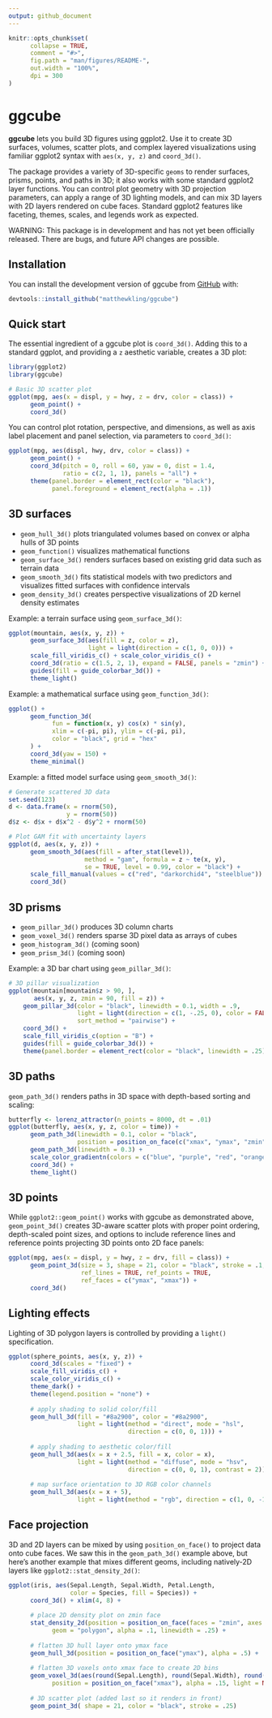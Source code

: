 ```yaml
---
output: github_document
---
```


<!-- README.md is generated from README.Rmd. Please edit that file -->

```r
knitr::opts_chunk$set(
      collapse = TRUE,
      comment = "#>",
      fig.path = "man/figures/README-",
      out.width = "100%",
      dpi = 300
)
```

# ggcube

<!-- badges: start -->
<!-- badges: end -->

**ggcube** lets you build 3D figures using ggplot2. Use it to create 3D surfaces, volumes, scatter plots, and complex layered visualizations using familiar ggplot2 syntax with `aes(x, y, z)` and `coord_3d()`.

The package provides a variety of 3D-specific `geoms` to render surfaces, prisms, points, and paths in 3D; it also works with some standard ggplot2 layer functions. You can control plot geometry with 3D projection parameters, can apply a range of 3D lighting models, and can mix 3D layers with 2D layers rendered on cube faces. Standard ggplot2 features like faceting, themes, scales, and legends work as expected.

WARNING: This package is in development and has not yet been officially released. There are bugs, and future API changes are possible.


## Installation

You can install the development version of ggcube from [GitHub](https://github.com/matthewkling/ggcube) with:

``` r
devtools::install_github("matthewkling/ggcube")
```


## Quick start

The essential ingredient of a ggcube plot is `coord_3d()`. Adding this to a standard ggplot, and providing a `z` aesthetic variable, creates a 3D plot:

```r
library(ggplot2)
library(ggcube)

# Basic 3D scatter plot
ggplot(mpg, aes(x = displ, y = hwy, z = drv, color = class)) +
      geom_point() +
      coord_3d()
```

You can control plot rotation, perspective, and dimensions, as well as axis label placement and panel selection, via parameters to `coord_3d()`:

```r
ggplot(mpg, aes(displ, hwy, drv, color = class)) +
      geom_point() +
      coord_3d(pitch = 0, roll = 60, yaw = 0, dist = 1.4, 
               ratio = c(2, 1, 1), panels = "all") +
      theme(panel.border = element_rect(color = "black"),
            panel.foreground = element_rect(alpha = .1))
```

## 3D surfaces

- `geom_hull_3d()` plots triangulated volumes based on convex or alpha hulls of 3D points
- `geom_function()` visualizes mathematical functions
- `geom_surface_3d()` renders surfaces based on existing grid data such as terrain data
- `geom_smooth_3d()` fits statistical models with two predictors and visualizes fitted surfaces with confidence intervals
- `geom_density_3d()` creates perspective visualizations of 2D kernel density estimates 

Example: a terrain surface using `geom_surface_3d()`:

```r
ggplot(mountain, aes(x, y, z)) +
      geom_surface_3d(aes(fill = z, color = z),
                      light = light(direction = c(1, 0, 0))) +
      scale_fill_viridis_c() + scale_color_viridis_c() +
      coord_3d(ratio = c(1.5, 2, 1), expand = FALSE, panels = "zmin") +
      guides(fill = guide_colorbar_3d()) +
      theme_light()
```

Example: a mathematical surface using `geom_function_3d()`:

```r
ggplot() +
      geom_function_3d(
            fun = function(x, y) cos(x) * sin(y),
            xlim = c(-pi, pi), ylim = c(-pi, pi),
            color = "black", grid = "hex"
      ) +
      coord_3d(yaw = 150) +
      theme_minimal()
```
Example: a fitted model surface using `geom_smooth_3d()`:

```r
# Generate scattered 3D data
set.seed(123)
d <- data.frame(x = rnorm(50),
                y = rnorm(50))
d$z <- d$x + d$x^2 - d$y^2 + rnorm(50)

# Plot GAM fit with uncertainty layers
ggplot(d, aes(x, y, z)) + 
      geom_smooth_3d(aes(fill = after_stat(level)),
                     method = "gam", formula = z ~ te(x, y),
                     se = TRUE, level = 0.99, color = "black") +
      scale_fill_manual(values = c("red", "darkorchid4", "steelblue")) +
      coord_3d()
```


## 3D prisms

- `geom_pillar_3d()` produces 3D column charts
- `geom_voxel_3d()` renders sparse 3D pixel data as arrays of cubes
- `geom_histogram_3d()` (coming soon)
- `geom_prism_3d()` (coming soon)

Example: a 3D bar chart using `geom_pillar_3d()`:

```r
# 3D pillar visualization
ggplot(mountain[mountain$z > 90, ], 
       aes(x, y, z, zmin = 90, fill = z)) +
    geom_pillar_3d(color = "black", linewidth = 0.1, width = .9,
                   light = light(direction = c(1, -.25, 0), color = FALSE),
                   sort_method = "pairwise") +
    coord_3d() +
    scale_fill_viridis_c(option = "B") + 
    guides(fill = guide_colorbar_3d()) +
    theme(panel.border = element_rect(color = "black", linewidth = .25))
```

## 3D paths

`geom_path_3d()` renders paths in 3D space with depth-based sorting and scaling:

```r
butterfly <- lorenz_attractor(n_points = 8000, dt = .01)
ggplot(butterfly, aes(x, y, z, color = time)) +
      geom_path_3d(linewidth = 0.1, color = "black",
                   position = position_on_face(c("xmax", "ymax", "zmin"))) +
      geom_path_3d(linewidth = 0.3) +
      scale_color_gradientn(colors = c("blue", "purple", "red", "orange")) +
      coord_3d() +
      theme_light()
```


## 3D points

While `ggplot2::geom_point()` works with ggcube as demonstrated above, `geom_point_3d()` creates 3D-aware scatter plots with proper point ordering, depth-scaled point sizes, and options to include reference lines and reference points projecting 3D points onto 2D face panels:

```r
ggplot(mpg, aes(x = displ, y = hwy, z = drv, fill = class)) +
      geom_point_3d(size = 3, shape = 21, color = "black", stroke = .1,
                    ref_lines = TRUE, ref_points = TRUE,
                    ref_faces = c("ymax", "xmax")) +
      coord_3d()
```


## Lighting effects

Lighting of 3D polygon layers is controlled by providing a `light()` specification.

```r
ggplot(sphere_points, aes(x, y, z)) +
      coord_3d(scales = "fixed") +
      scale_fill_viridis_c() +
      scale_color_viridis_c() +
      theme_dark() +
      theme(legend.position = "none") +
      
      # apply shading to solid color/fill
      geom_hull_3d(fill = "#8a2900", color = "#8a2900",
                   light = light(method = "direct", mode = "hsl", 
                                 direction = c(0, 0, 1))) +
      
      # apply shading to aesthetic color/fill
      geom_hull_3d(aes(x = x + 2.5, fill = x, color = x),
                   light = light(method = "diffuse", mode = "hsv", 
                                 direction = c(0, 0, 1), contrast = 2)) +
      
      # map surface orientation to 3D RGB color channels
      geom_hull_3d(aes(x = x + 5),
                   light = light(method = "rgb", direction = c(1, 0, -1)))
```


## Face projection

3D and 2D layers can be mixed by using `position_on_face()` to project data onto cube faces. We saw this in the `geom_path_3d()` example above, but here's another example that mixes different geoms, including natively-2D layers like `ggplot2::stat_density_2d()`:

```r

ggplot(iris, aes(Sepal.Length, Sepal.Width, Petal.Length, 
                 color = Species, fill = Species)) +
      coord_3d() + xlim(4, 8) +
      
      # place 2D density plot on zmin face
      stat_density_2d(position = position_on_face(faces = "zmin", axes = c("x", "y")),
            geom = "polygon", alpha = .1, linewidth = .25) +
      
      # flatten 3D hull layer onto ymax face
      geom_hull_3d(position = position_on_face("ymax"), alpha = .5) +
      
      # flatten 3D voxels onto xmax face to create 2D bins
      geom_voxel_3d(aes(round(Sepal.Length), round(Sepal.Width), round(Petal.Length)),
            position = position_on_face("xmax"), alpha = .15, light = NULL) +
      
      # 3D scatter plot (added last so it renders in front)
      geom_point_3d( shape = 21, color = "black", stroke = .25)
```
